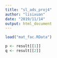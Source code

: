 ```yaml
---
title: "sl_ads_proj4"
author: "lisixuan"
date: "2019/11/14"
output: html_document
---
```

```r
load("mat_fac.RData") 

p <- result[[1]]
q <- result[[2]]
```